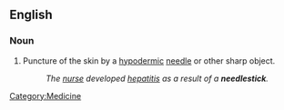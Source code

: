 {{wikipedia|Needlestick injury}}
==English==

===Noun===
{{en-noun}}

# Puncture of the skin by a [[hypodermic]] [[needle]] or other sharp object.
#:''The [[nurse]] developed [[hepatitis]] as a result of a '''needlestick'''.''

[[Category:Medicine]]